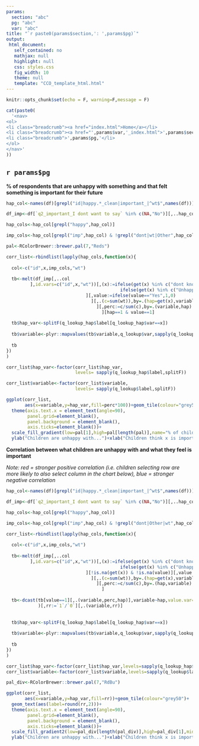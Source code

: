 ```yaml
---
params:
  section: "abc"
  pg: "abc"
  var: "abc"
title: "`r paste0(params$section,': ',params$pg)`"
output: 
 html_document: 
   self_contained: no
   mathjax: null
   highlight: null
   css: styles.css
   fig_width: 10
   theme: null
   template: "CCO_template_html.html"
---
```


```r
knitr::opts_chunk$set(echo = F, warning=F,message = F)
```

```r

cat(paste0(
  '<nav>
<ol>
<li class="breadcrumb"><a href="index.html">Home</a></li>
<li class="breadcrumb"><a href="',params$var,'_index.html">',params$section,'</a></li>
<li class="breadcrumb">',params$pg,'</li>
</ol>
</nav>'
))

```


## `r params$pg`

**% of respondents that are unhappy with something and that felt something is important for their future**

```r
hap_col<-names(df)[grepl("id|happy.*_clean|important_|^wt$",names(df))]

df_imp<-df[`q2_important_I dont want to say` %in% c(NA,"No")][,..hap_col]

hap_cols<-hap_col[grepl("happy",hap_col)]

imp_cols<-hap_col[grepl("imp",hap_col) & !grepl("dont|wt|Other",hap_col)]

pal<-RColorBrewer::brewer.pal(7,"Reds")

corr_list<-rbindlist(lapply(hap_cols,function(x){
  
  col<-c("id",x,imp_cols,"wt")
  
  tb<-melt(df_imp[,..col
         ],id.vars=c("id",x,"wt"))[,(x):=ifelse(get(x) %in% c("dont know","I dont know"),NA,
                                           ifelse(get(x) %in% c("Unhappy","Very unhappy","sad"),1,0))
                              ][,value:=ifelse(value=="Yes",1,0)
                                ][,.(c=sum(wt)),by=.(hap=get(x),variable,value)
                                  ][,perc:=c/sum(c),by=.(variable,hap)
                                    ][hap==1 & value==1]
  
  tb$hap_var<-splitF(q_lookup_hap$label[q_lookup_hap$var==x])
  
  tb$variable<-plyr::mapvalues(tb$variable,q_lookup$var,sapply(q_lookup$label,splitF))
  
  tb
})
)

corr_list$hap_var<-factor(corr_list$hap_var,
                          levels= sapply(q_lookup_hap$label,splitF))

corr_list$variable<-factor(corr_list$variable,
                          levels= sapply(q_lookup$label,splitF))

ggplot(corr_list,
       aes(x=variable,y=hap_var,fill=perc*100))+geom_tile(colour="grey50")+geom_text(aes(label=paste0(round(perc,2)*100,"%")))+
  theme(axis.text.x = element_text(angle=90),
        panel.grid=element_blank(),
        panel.background = element_blank(),
        axis.ticks=element_blank())+
  scale_fill_gradient(low=pal[1],high=pal[length(pal)],name="% of children unhappy\nabout row")+
  ylab("Children are unhappy with...")+xlab("Children think x is important...")

```

**Correlation between what children are unhappy with and what they feel is important**

*Note: red = stronger positive correlation (i.e. children selecting row are more likely to also select column in the chart below), blue = stronger negative correlation*

```r

hap_col<-names(df)[grepl("id|happy.*_clean|important_|^wt$",names(df))]

df_imp<-df[`q2_important_I dont want to say` %in% c(NA,"No")][,..hap_col]

hap_cols<-hap_col[grepl("happy",hap_col)]

imp_cols<-hap_col[grepl("imp",hap_col) & !grepl("dont|Other|wt",hap_col)]

corr_list<-rbindlist(lapply(hap_cols,function(x){
  
  col<-c("id",x,imp_cols,"wt")
  
  tb<-melt(df_imp[,..col
         ],id.vars=c("id",x,"wt"))[,(x):=ifelse(get(x) %in% c("dont know","I dont know"),NA,
                                           ifelse(get(x) %in% c("Unhappy","Very unhappy","sad"),1,0))
                              ][!is.na(get(x)) & !is.na(value)][,value:=ifelse(value=="Yes",1,0)
                                ][,.(c=sum(wt)),by=.(hap=get(x),variable,value)
                                  ][,perc:=c/sum(c),by=.(hap,variable)
                                    ]
  
  tb<-dcast(tb[value==1][,.(variable,perc,hap)],variable~hap,value.var="perc"
            )[,rr:=`1`/`0`][,.(variable,rr)]
  
  
  tb$hap_var<-splitF(q_lookup_hap$label[q_lookup_hap$var==x])
  
  tb$variable<-plyr::mapvalues(tb$variable,q_lookup$var,sapply(q_lookup$label,splitF))
  
  tb
})
)

corr_list$hap_var<-factor(corr_list$hap_var,levels=sapply(q_lookup_hap$label,splitF))
corr_list$variable<-factor(corr_list$variable,levels=sapply(q_lookup$label,splitF))

pal_div<-RColorBrewer::brewer.pal(7,"RdBu")

ggplot(corr_list,
       aes(x=variable,y=hap_var,fill=rr))+geom_tile(colour="grey50")+
  geom_text(aes(label=round(rr,2)))+
  theme(axis.text.x = element_text(angle=90),
        panel.grid=element_blank(),
        panel.background = element_blank(),
        axis.ticks=element_blank())+
  scale_fill_gradient2(low=pal_div[length(pal_div)],high=pal_div[1],midpoint=1,name="Relative risk\n(Children unhappy with row\nare x times more\nlikely to think\ncolumn is important)")+
  ylab("Children are unhappy with...")+xlab("Children think x is important...")


```